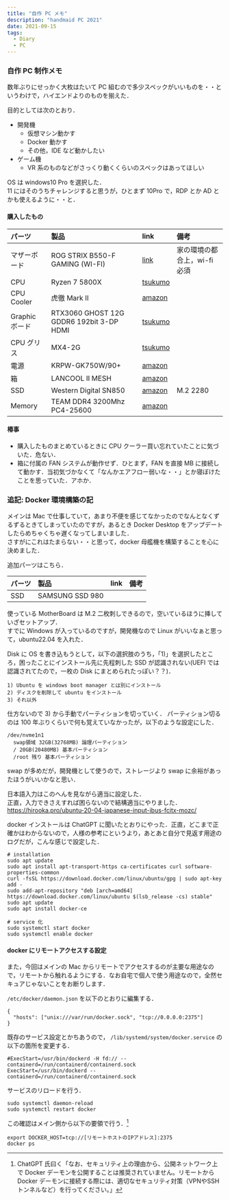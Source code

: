 ```yaml
---
title: "自作 PC メモ"
description: "handmaid PC 2021"
date: 2021-09-15
tags:
  - Diary
  - PC
---
```


### 自作 PC 制作メモ

数年ぶりにせっかく大枚はたいて PC 組むので多少スペックがいいものを・・というわけで，ハイエンドよりのものを揃えた．

目的としては次のとおり．

* 開発機
  * 仮想マシン動かす
  * Docker 動かす
  * その他，IDE など動かしたい
* ゲーム機
  * VR 系のものなどがさっくり動くくらいのスペックはあってほしい

OS は windows10 Pro を選択した．  
11 にはそのうちチャレンジすると思うが，ひとまず 10Pro で，RDP とか AD とかも使えるように・・と．

#### 購入したもの

|パーツ|製品|link|備考|
| :-- | :-- | :-- | :-- |
|マザーボード|ROG STRIX B550-F GAMING (WI-FI)|[link](https://rog.asus.com/jp/motherboards/rog-strix/rog-strix-b550-f-gaming-wi-fi-model/)|家の環境の都合上，wi-fi 必須|
|CPU|Ryzen 7 5800X|[tsukumo](https://shop.tsukumo.co.jp/goods/0405767429017)| |
|CPU Cooler|虎徹 Mark II|[amazon](https://www.amazon.co.jp/gp/product/B072PWL5YF)| |
|Graphic ボード|RTX3060 GHOST 12G GDDR6 192bit 3-DP HDMI|[tsukumo](https://shop.tsukumo.co.jp/goods/4710562242430)| |
|CPU グリス|MX4-2G|[tsukumo](https://shop.tsukumo.co.jp/goods/4571225058108)| |
|電源|KRPW-GK750W/90+|[amazon](https://www.amazon.co.jp/gp/product/B0778WKJ1Y)| |
|箱|LANCOOL II MESH|[amazon](https://www.amazon.co.jp/gp/product/B08KJC6WVS)| |
|SSD|Western Digital SN850|[amazon](https://www.amazon.co.jp/gp/product/B08MT54TN5)|M.2 2280|
|Memory|TEAM DDR4 3200Mhz PC4-25600|[amazon](https://www.amazon.co.jp/gp/product/B084RDPTPZ/)| |

#### 椿事

* 購入したものまとめているときに CPU クーラー買い忘れていたことに気づいた．危ない．
* 箱に付属の FAN システムが動作せず．ひとまず，FAN を直接 MB に接続して動かす．当初気づかなくて「なんかエアフロー弱いな・・」とか寝ぼけたことを思っていた．アホか．

### 追記: Docker 環境構築の記

メインは Mac で仕事していて，あまり不便を感じてなかったのでなんとなくずるずるときてしまっていたのですが，あるとき Docker Desktop をアップデートしたらめちゃくちゃ遅くなってしまいました．  
さすがにこれはたまらない・・と思って，docker 母艦機を構築することを心に決めました．

追加パーツはこちら．

|パーツ|製品|link|備考|
| :-- | :-- | :-- | :-- |
|SSD|SAMSUNG SSD 980|| |

使っている MotherBoard は M.2 二枚刺しできるので，空いているほうに挿していざセットアップ．  
すでに Windows が入っているのですが，開発機なので Linux がいいなぁと思って，ubuntu22.04 を入れた．

Disk に OS を書き込もうとして，以下の選択肢のうち，「1)」を選択したところ，困ったことにインストール先に先程刺した SSD が認識されない(UEFI では認識されてたので，一枚の Disk にまとめられたっぽい？？)．
```
1) Ubuntu を windows boot manager とは別にインストール
2) ディスクを削除して ubuntu をインストール
3) それ以外
```

仕方ないので 3) から手動でパーティションを切っていく．
パーティション切るのは 100 年ぶりくらいで何も覚えていなかったが，以下のような設定にした．

```
/dev/nvme1n1
  swap領域 32GB(32768MB) 論理パーティション
  / 20GB(20480MB) 基本パーティション
  /root 残り 基本パーティション
```

swap が多めだが，開発機として使うので，ストレージより swap に余裕があったほうがいいかなと思い．

日本語入力はこのへんを見ながら適当に設定した．  
正直，入力できさえすれば困らないので結構適当にやりました．  
https://hirooka.pro/ubuntu-20-04-japanese-input-ibus-fcitx-mozc/

docker インストールは ChatGPT に聞いたとおりにやった．正直，どこまで正確かはわからないので，人様の参考にというより，あとあと自分で見返す用途のログだが，こんな感じで設定した．

```
# installation
sudo apt update
sudo apt install apt-transport-https ca-certificates curl software-properties-common
curl -fsSL https://download.docker.com/linux/ubuntu/gpg | sudo apt-key add -
sudo add-apt-repository "deb [arch=amd64] https://download.docker.com/linux/ubuntu $(lsb_release -cs) stable"
sudo apt update
sudo apt install docker-ce
```

```
# service 化
sudo systemctl start docker
sudo systemctl enable docker
```

#### docker にリモートアクセスする設定

また，今回はメインの Mac からリモートでアクセスするのが主要な用途なので，リモートから触れるようにする．なお自宅で個人で使う用途なので，全然セキュアじゃないことをお断りします．

`/etc/docker/daemon.json` を以下のとおりに編集する．

```
{
  "hosts": ["unix:///var/run/docker.sock", "tcp://0.0.0.0:2375"]
}
```

既存のサービス設定とかちあうので， `/lib/systemd/system/docker.service` の以下の箇所を変更する．

```
#ExecStart=/usr/bin/dockerd -H fd:// --containerd=/run/containerd/containerd.sock
ExecStart=/usr/bin/dockerd --containerd=/run/containerd/containerd.sock
```

サービスのリロードを行う．

```
sudo systemctl daemon-reload
sudo systemctl restart docker
```

この確認はメイン側から以下の要領で行う．[^1]

```
export DOCKER_HOST=tcp://[リモートホストのIPアドレス]:2375
docker ps
```


[^1]: ChatGPT 氏曰く「なお、セキュリティ上の理由から、公開ネットワーク上で Docker デーモンを公開することは推奨されていません。リモートから Docker デーモンに接続する際には、適切なセキュリティ対策（VPNやSSHトンネルなど）を行ってください。」